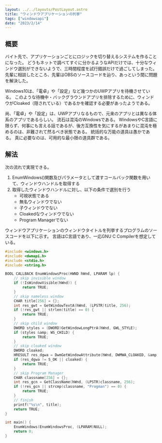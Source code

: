 ```yaml
---
layout: ../../layouts/PostLayout.astro
title: "ウィンドウアプリケーションの列挙"
tags: ["windowsapi"]
date: "2023/2/14"
---
```


## 概要

バイト先で、アプリケーションごとにロジックを切り替えるシステムを作ることになった。
どうもネットで調べてすぐに分かるようなAPIだけでは、十分なウィンドウ選別ができないようで、三時間程度を試行錯誤だけで過ごしてしまった。
先輩に相談したところ、先輩はOBSのソースコードを辿り、あっという間に問題を解決した。

Windows10は、「電卓」や「設定」など幾つかのUWPアプリを待機させている。
このような待機中・バックグラウンドアプリを排除するために、ウィンドウがCloaked（隠されている）であるかを確認する必要があったようである。

尚、「電卓」や「設定」は、UWPアプリなるもので、元来のアプリとは異なる体系のアプリであるらしい。
流石は混沌のWindowsである。
WindowsやC言語に限らず、何事にも言える話であるが、後方互換性を気にするがあまりに混沌を極めるのは、非難されて然るべき状態である。
統括的な万能の道具は愚かである。
真に必要なのは、可用的な最小限の道具群である。



## 解法

次の流れで実現できる。

1. EnumWindows()関数及びパラメータとして渡すコールバック関数を用いて、ウィンドウハンドルを取得する
1. 取得したウィンドウハンドルに対し、以下の条件で選別を行う
    - 可視状態である
    - 無名ウィンドウでない
    - 子ウィンドウでない
    - Cloakedなウィンドウでない
    - Program Managerでない

ウィンドウアプリケーションのウィンドウタイトルを列挙するプログラムのソースコードを以下に示す。
言語はC言語であり、一応GNU C Compilerを想定している。

```c
#include <windows.h>
#include <dwmapi.h>
#include <stdio.h>
#include <string.h>

BOOL CALLBACK EnumWindowsProc(HWND hWnd, LPARAM lp) {
    // skip invisible window
    if (!IsWindowVisible(hWnd)) {
        return TRUE;
    }
    // skip nameless window
    CHAR title[256] = {};
    int res_gwt = GetWindowTextA(hWnd, (LPSTR)title, 256);
    if (!res_gwt || strlen(title) == 0) {
        return TRUE;
    }
    // skip child window
    DWORD styles = (DWORD)GetWindowLongPtrA(hWnd, GWL_STYLE);
    if (styles &amp; WS_CHILD) {
        return TRUE;
    }
    // skip cloaked window
    DWORD cloaked;
    HRESULT res_dgwa = DwmGetWindowAttribute(hWnd, DWMWA_CLOAKED, &amp;cloaked, sizeof(DWORD));
    if (res_dgwa != S_OK || cloaked) {
        return TRUE;
    }
    // skip Program Manager
    CHAR classname[256] = {};
    int res_gcn = GetClassName(hWnd, (LPSTR)classname, 256);
    if (!res_gcn || strcmp(classname, "Progman") == 0) {
        return TRUE;
    }
    // finish
    printf("%s\n", title);
    return TRUE;
}

int main() {
    EnumWindows(EnumWindowsProc, (LPARAM)NULL);
    return 0;
}
```
